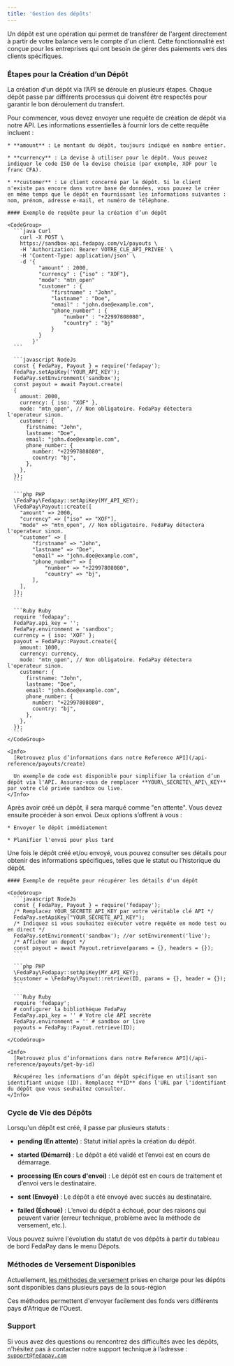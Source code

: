 ```yaml
---
title: 'Gestion des dépôts'
---
```


Un dépôt est une opération qui permet de transférer de l'argent directement à partir de votre balance vers le compte d'un client. Cette fonctionnalité est conçue pour les entreprises qui ont besoin de gérer des paiements vers des clients spécifiques.

### Étapes pour la Création d’un Dépôt

La création d’un dépôt via l’API se déroule en plusieurs étapes. Chaque dépôt passe par différents processus qui doivent être respectés pour garantir le bon déroulement du transfert.

<Steps>
  <Step title="Requête de Création d'un Dépôt">
    Pour commencer, vous devez envoyer une requête de création de dépôt via notre API. Les informations essentielles à fournir lors de cette requête incluent :

    * **amount** : Le montant du dépôt, toujours indiqué en nombre entier.

    * **currency** : La devise à utiliser pour le dépôt. Vous pouvez indiquer le code ISO de la devise choisie (par exemple, XOF pour le franc CFA).

    * **customer** : Le client concerné par le dépôt. Si le client n'existe pas encore dans votre base de données, vous pouvez le créer en même temps que le dépôt en fournissant les informations suivantes : nom, prénom, adresse e-mail, et numéro de téléphone.

    #### Exemple de requête pour la création d’un dépôt

    <CodeGroup>
      ```java Curl
        curl -X POST \
        https://sandbox-api.fedapay.com/v1/payouts \
        -H 'Authorization: Bearer VOTRE_CLE_API_PRIVEE' \
        -H 'Content-Type: application/json' \
        -d '{
              "amount" : 2000,
              "currency" : {"iso" : "XOF"},
              "mode": "mtn_open" 
              "customer" : {
                  "firstname" : "John",
                  "lastname" : "Doe",
                  "email" : "john.doe@example.com",
                  "phone_number" : {
                      "number" : "+22997808080",
                      "country" : "bj"
                  }
              }
            }'
      ```

      ```javascript NodeJs
      const { FedaPay, Payout } = require('fedapay');
      FedaPay.setApiKey('YOUR_API_KEY');
      FedaPay.setEnvironment('sandbox');
      const payout = await Payout.create(
      {
        amount: 2000,
        currency: { iso: "XOF" },
        mode: "mtn_open", // Non obligatoire. FedaPay détectera l'operateur sinon.
        customer: {
          firstname: "John",
          lastname: "Doe",
          email: "john.doe@example.com",
          phone_number: {
            number: "+22997808080",
            country: "bj",
          },
        },
      });
      ```

      ```php PHP
      \FedaPay\Fedapay::setApiKey(MY_API_KEY);
      \FedaPay\Payout::create([
        "amount" => 2000,
        "currency" => ["iso" => "XOF"],
        "mode" => "mtn_open", // Non obligatoire. FedaPay détectera l'operateur sinon.
        "customer" => [
            "firstname" => "John",
            "lastname" => "Doe",
            "email" => "john.doe@example.com",
            "phone_number" => [
                "number" => "+22997808080",
                "country" => "bj",
            ],
        ],
      ]);
      ```

      ```Ruby Ruby
      require 'fedapay';
      FedaPay.api_key = '';
      FedaPay.environment = 'sandbox';
      currency = { iso: 'XOF' };
      payout = FedaPay::Payout.create({
        amount: 1000, 
        currency: currency,
        mode: "mtn_open", // Non obligatoire. FedaPay détectera l'operateur sinon.
        customer: {
          firstname: "John",
          lastname: "Doe",
          email: "john.doe@example.com",
          phone_number: {
            number: "+22997808080",
            country: "bj",
          },
        },
      });
      ```
    </CodeGroup>

    <Info>
      [Retrouvez plus d’informations dans notre Reference API](/api-reference/payouts/create)

      Un exemple de code est disponible pour simplifier la création d’un dépôt via l'API. Assurez-vous de remplacer **YOUR\_SECRETE\_API\_KEY** par votre clé privée sandbox ou live.
    </Info>
  </Step>

  <Step title="Envoi du Dépôt">
    Après avoir créé un dépôt, il sera marqué comme "en attente". Vous devez ensuite procéder à son envoi. Deux options s’offrent à vous :

    * Envoyer le dépôt immédiatement

    * Planifier l'envoi pour plus tard
  </Step>

  <Step title="Récupération des Détails d'un Dépôt">
    Une fois le dépôt créé et/ou envoyé, vous pouvez consulter ses détails pour obtenir des informations spécifiques, telles que le statut ou l’historique du dépôt.

    #### Exemple de requête pour récupérer les détails d'un dépôt

    <CodeGroup>
      ```javascript NodeJs
      const { FedaPay, Payout } = require('fedapay');
      /* Remplacez YOUR_SECRETE_API_KEY par votre véritable clé API */
      FedaPay.setApiKey("YOUR_SECRETE_API_KEY");
      /* Indiquez si vous souhaitez exécuter votre requête en mode test ou en direct */
      FedaPay.setEnvironment('sandbox'); //or setEnvironment('live');
      /* Afficher un depot */
      const payout = await Payout.retrieve(params = {}, headers = {});
      ```

      ```php PHP
      \FedaPay\Fedapay::setApiKey(MY_API_KEY);
      $customer = \FedaPay\Payout::retrieve(ID, params = {}, header = {});
      ```

      ```Ruby Ruby
      require 'fedapay';
      # configurer la bibliothèque FedaPay
      FedaPay.api_key = '' # Votre clé API secrète
      FedaPay.environment = '' # sandbox or live
      payouts = FedaPay::Payout.retrieve(ID);
      ```
    </CodeGroup>

    <Info>
      [Retrouvez plus d’informations dans notre Reference API](/api-reference/payouts/get-by-id)

      Récupérez les informations d’un dépôt spécifique en utilisant son identifiant unique (ID). Remplacez **ID** dans l'URL par l'identifiant du dépôt que vous souhaitez consulter.
    </Info>
  </Step>
</Steps>

### Cycle de Vie des Dépôts

Lorsqu'un dépôt est créé, il passe par plusieurs statuts :

* **pending (En attente)** : Statut initial après la création du dépôt.

* **started (Démarré)** : Le dépôt a été validé et l’envoi est en cours de démarrage.

* **processing (En cours d'envoi)** : Le dépôt est en cours de traitement et d’envoi vers le destinataire.

* **sent (Envoyé)** : Le dépôt a été envoyé avec succès au destinataire.

* **failed (Échoué)** : L’envoi du dépôt a échoué, pour des raisons qui peuvent varier (erreur technique, problème avec la méthode de versement, etc.).

Vous pouvez suivre l'évolution du statut de vos dépôts à partir du tableau de bord FedaPay dans le menu Dépots.

### Méthodes de Versement Disponibles

Actuellement, [les méthodes de versement](/payment-methods/fr/payment-methods-fr) prises en charge pour les dépôts sont disponibles dans plusieurs pays de la sous-région

Ces méthodes permettent d'envoyer facilement des fonds vers différents pays d'Afrique de l'Ouest.

### Support

Si vous avez des questions ou rencontrez des difficultés avec les dépôts, n'hésitez pas à contacter notre support technique à l’adresse : [`support@fedapay.com`](mailto:support@fedapay.com)